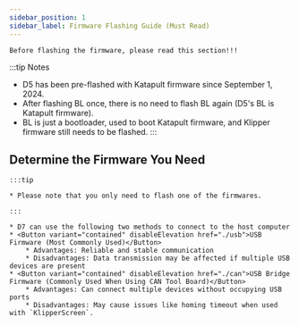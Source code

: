 ```yaml
---
sidebar_position: 1
sidebar_label: Firmware Flashing Guide (Must Read)
---
```



    Before flashing the firmware, please read this section!!!

:::tip Notes
* D5 has been pre-flashed with Katapult firmware since September 1, 2024.
* After flashing BL once, there is no need to flash BL again (D5's BL is Katapult firmware).
* BL is just a bootloader, used to boot Katapult firmware, and Klipper firmware still needs to be flashed.
:::

## Determine the Firmware You Need

    :::tip

    * Please note that you only need to flash one of the firmwares.

    :::
    
    * D7 can use the following two methods to connect to the host computer
    * <Button variant="contained" disableElevation href="./usb">USB Firmware (Most Commonly Used)</Button>
        * Advantages: Reliable and stable communication
        * Disadvantages: Data transmission may be affected if multiple USB devices are present
    * <Button variant="contained" disableElevation href="./can">USB Bridge Firmware (Commonly Used When Using CAN Tool Board)</Button>
        * Advantages: Can connect multiple devices without occupying USB ports
        * Disadvantages: May cause issues like homing timeout when used with `KlipperScreen`.
